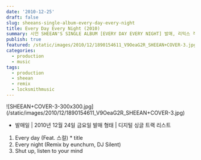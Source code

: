 ```yaml
---
date: '2010-12-25'
draft: false
slug: sheeans-single-album-every-day-every-night
title: Every Day Every Night (2010)
summary: 시언 SHEEAN'S SINGLE ALBUM [EVERY DAY EVERY NIGHT] 발매, 리믹스 작업
publish: true
featured: /static/images/2010/12/1890154611_V9OeaG2R_SHEEAN+COVER-3.jpg
categories:
  - production
  - music
tags:
  - production
  - sheean
  - remix
  - locksmithmusic
---
```


<div className="container flex justify-center">
  ![SHEEAN+COVER-3-300x300.jpg](/static/images/2010/12/1890154611_V9OeaG2R_SHEEAN+COVER-3.jpg)
</div>

- 발매일 | 2010년 12월 24일 금요일
  발매 형태 | 디지털 싱글
  트랙 리스트

1.  Every day (Feat. 스컬) \* title
2.  Every night (Remix by eunchurn, DJ Silent)
3.  Shut up, listen to your mind
